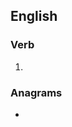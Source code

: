 ==English==

===Verb===
{{head|en|present participle}}

# {{present participle of|exonerate|lang=en|nocat=1}}

===Anagrams===
* {{anagrams|en|Generation X}}